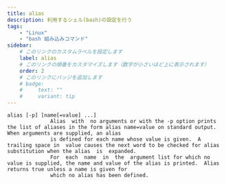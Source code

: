 ```yaml
---
title: alias
description: 利用するシェル(bash)の設定を行う
tags:
    - "Linux"
    - "bash 組み込みコマンド"
sidebar:
    # このリンクのカスタムラベルを設定します
    label: alias
    # このリンクの順番をカスタマイズします（数字が小さいほど上に表示されます）
    order: 2
    # このリンクにバッジを追加します
    # badge:
    #     text: ""
    #     variant: tip
---
```



```
alias [-p] [name[=value] ...]
              Alias  with  no arguments or with the -p option prints the list of aliases in the form alias name=value on standard output.  When arguments are supplied, an alias
              is defined for each name whose value is given.  A trailing space in  value causes the next word to be checked for alias substitution when the alias  is  expanded.
              For  each  name  in  the  argument list for which no value is supplied, the name and value of the alias is printed.  Alias returns true unless a name is given for
              which no alias has been defined.
```
